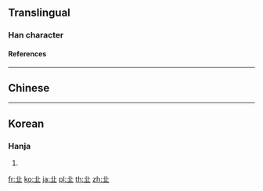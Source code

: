 {{character info/new}}
==Translingual==

===Han character===
{{Han char|rn=1|rad=一|as=04|sn=5|four=11102|canj=TM|ids=⿱卝一}}

====References====
{{Han ref|kx=0078.010|hdz=10015.030|uh=3400}}

----

==Chinese==
{{zh-see|丘|v}}

----

==Korean==

===Hanja===
{{ko-hanja|hangeul=구|rv=gu|mr=ku|y=kwu|eumhun=언덕|ehrv=eondeok|ehmr=ŏndŏk|ehy=entek}}

# {{defn|lang=ko|sort=一04}}

[[fr:㐀]]
[[ko:㐀]]
[[ja:㐀]]
[[pl:㐀]]
[[th:㐀]]
[[zh:㐀]]